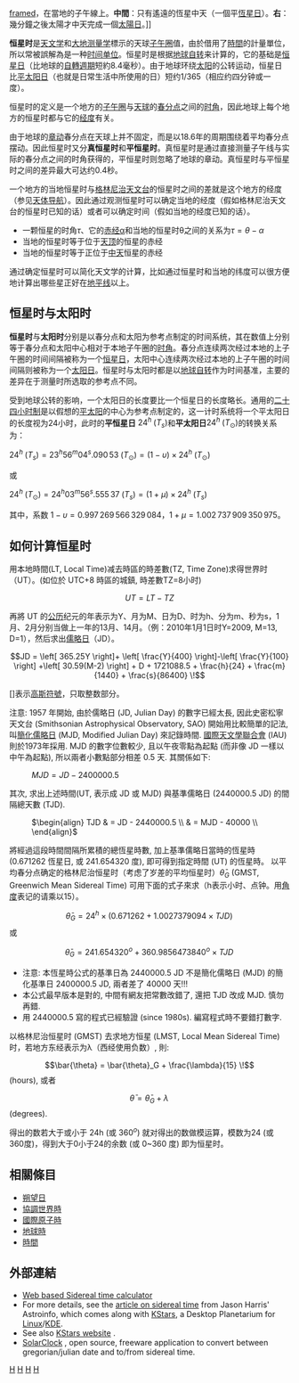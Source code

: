 [[File:tiempo_sidéreo.en.png|framed]]，在當地的子午線上。'''中間'''：只有遙遠的恆星中天（一個平[[恆星日|恆星日]]）。'''右'''：幾分鐘之後太陽才中天完成一個[[太陽日|太陽日]]。]]

'''恒星时'''是[[天文学|天文学]]和[[大地测量学|大地测量学]]標示的天球[[子午圈|子午圈]]值，由於借用了[[時間|時間]]的計量單位，所以常被誤解為是一种[[时间单位|时间单位]]。恒星时是根据[[地球自转|地球自转]]来计算的，它的基础是[[恒星日|恒星日]]（比地球的[[自轉週期|自轉週期]]短約8.4毫秒）。由于地球环绕[[太阳|太阳]]的公转运动，恒星日比[[太阳日|平太阳日]]（也就是日常生活中所使用的日）短约1/365（相应约四分钟或一度）。

恒星时的定义是一个地方的[[子午圈|子午圈]]与[[天球|天球]]的[[春分点|春分点]]之间的[[时角|时角]]，因此地球上每个地方的恒星时都与它的[[经度|经度]]有关。

由于地球的[[章动|章动]]春分点在天球上并不固定，而是以18.6年的周期围绕着平均春分点摆动。因此恒星时又分'''真恒星时'''和'''平恒星时'''。真恒星时是通过直接测量子午线与实际的春分点之间的时角获得的，平恒星时则忽略了地球的章动。真恒星时与平恒星时之间的差异最大可达约0.4秒。

一个地方的当地恒星时与[[格林尼治天文台|格林尼治天文台]]的恒星时之间的差就是这个地方的经度（参见[[天体导航|天体导航]]）。因此通过观测恒星时可以确定当地的经度（假如格林尼治天文台的恒星时已知的话）或者可以确定时间（假如当地的经度已知的话）。

* 一颗恒星的时角<math>\tau</math>、它的[[赤经|赤经]]α和当地的恒星时θ之间的关系为<math>\tau=\theta -\alpha</math>
* 当地的恒星时等于位于[[天顶|天顶]]的恒星的赤经
* 当地的恒星时等于正位于[[中天_(天文學)|中天]]恒星的赤经

通过确定恒星时可以简化天文学的计算，比如通过恒星时和当地的纬度可以很方便地计算出哪些星正好在[[地平线|地平线]]以上。

==恒星时与太阳时==
'''恒星时'''与'''太阳时'''分别是以春分点和太阳为参考点制定的时间系统，其在数值上分别等于春分点和太阳中心相对于本地子午圈的[[时角|时角]]。春分点连续两次经过本地的上子午圈的时间间隔被称为一个[[恒星日|恒星日]]，太阳中心连续两次经过本地的上子午圈的时间间隔则被称为一个[[太阳日|太阳日]]。恒星时与太阳时都是以[[地球自转|地球自转]]作为时间基准，主要的差异在于测量时所选取的参考点不同。

受到地球公转的影响，一个太阳日的长度要比一个恒星日的长度略长。通用的[[二十四小时制|二十四小时制]]是以假想的[[平太阳|平太阳]]的中心为参考点制定的，这一计时系统将一个平太阳日的长度视为24小时，此时的'''平恒星日''' <math> 24^h\;(T_{s})</math>和'''平太阳日'''<math> 24^h\;(T_{\odot})</math>的转换关系为：

<math> 24^h\;(T_{s}) = 23^h 56^m 04^s.090\,53\;(T_{\odot}) = (1 - \upsilon) \times 24^h\;(T_{\odot}) </math>

或

<math> 24^h\;(T_{\odot}) = 24^h 03^m 56^s.555\,37\;(T_{s}) = (1 + \mu) \times 24^h\;(T_{s}) </math>

其中，系数 <math> 1 - \upsilon = 0.997\,269\,566\,329\,084 </math>，<math> 1 + \mu = 1.002\,737\,909\,350\,975 </math>。

==如何计算恒星时==
用本地時間(LT, Local Time)减去時區的時差數(TZ, Time Zone)求得世界时（UT）。(如位於 UTC+8 時區的城鎮, 時差數TZ=8小时)

:<math>UT = LT - TZ </math>

再將 UT 的[[公历|公历]]纪元的年表示为Y、月为M、日为D、时为h、分为m、秒为s，1月、2月分别当做上一年的13月、14月。（例：2010年1月1日时Y=2009, M=13, D=1），然后求出[[儒略日|儒略日]]（JD）。

:<math>JD = \left[ 365.25Y \right]+ \left[ \frac{Y}{400} \right]-\left[ \frac{Y}{100} \right] +\left[ 30.59(M-2) \right] + D + 1721088.5 + \frac{h}{24} + \frac{m}{1440} + \frac{s}{86400} \!</math>

[]表示[[高斯符號|高斯符號]]，只取整数部分。

注意: 1957 年開始, 由於儒略日 (JD, Julian Day) 的數字已經太長, 因此史密松寧天文台 (Smithsonian Astrophysical Observatory, SAO) 開始用比較簡單的記法, 叫[[簡化儒略日|簡化儒略日]] (MJD, Modified Julian Day) 來記錄時間. [[國際天文學聯合會|國際天文學聯合會]] (IAU) 則於1973年採用. MJD 的數字位數較少, 且以午夜零點為起點 (而非像 JD 一樣以中午為起點), 所以兩者小數點部分相差 0.5 天.  其關係如下:

: <math> MJD = JD -2400000.5</math>

其次, 求出上述時間(UT, 表示成 JD 或 MJD) 與基準儒略日 (2440000.5 JD) 的間隔總天數 (TJD).

: <math>\begin{align}
TJD & = JD - 2440000.5  \\
    & = MJD - 40000    \\
\end{align}
</math>

將經過這段時間間隔所累積的總恆星時數, 加上基準儒略日當時的恆星時 (0.671262 恆星日, 或 241.654320 度), 即可得到指定時間 (UT) 的恆星時。
以平均春分点确定的格林尼治恒星时（考虑了岁差的平均恒星时）<math>\bar{\theta}_G</math> (GMST, Greenwich Mean Sidereal Time) 可用下面的式子來求（h表示小时、点钟。用[[角度|角度]]表记的请乘以15）。

:<math>\bar{\theta}_G = 24^h \times (0.671262 + 1.0027379094 \times TJD) \!</math> 或
:<math>\bar{\theta}_G = 241.654320^{o} + 360.9856473840^{o} \times TJD \!</math>

* 注意: 本恆星時公式的基準日為 2440000.5 JD 不是簡化儒略日 (MJD) 的簡化基準日 2400000.5 JD, 兩者差了 40000 天!!!
* 本公式最早版本是對的, 中間有網友把常數改錯了, 還把 TJD 改成 MJD. 慎勿再錯.
* 用 2440000.5 寫的程式已經驗證 (since 1980s). 編寫程式時不要錯打數字.

以格林尼治恒星时 (GMST) 去求地方恒星 (LMST, Local Mean Sidereal Time) 时，若地方东经表示为λ（西经使用负数）, 則:

:<math>\bar{\theta} = \bar{\theta}_G + \frac{\lambda}{15} \!</math> (hours), 或者
:<math>\bar{\theta} = \bar{\theta}_G + \lambda \! </math>         (degrees).

得出的数若大于或小于 24h (或 <math>360^o</math>) 就对得出的数做模运算，模数为24 (或 360度)，得到大于0小于24的余数 (或 0~360 度) 即为恒星时。

== 相關條目 ==
*[[朔望日|朔望日]]
*[[協調世界時|協調世界時]]
*[[國際原子時|國際原子時]]
*[[地球時|地球時]]
*[[時間|時間]]

== 外部連結 ==
* [https://web.archive.org/web/20110806024325/http://tycho.usno.navy.mil/sidereal.html Web based Sidereal time calculator]
* For more details, see the [https://web.archive.org/web/20050411055500/http://docs.kde.org/en/3.1/kdeedu/kstars/ai-sidereal.html article on sidereal time] from Jason Harris' Astroinfo, which comes along with [[KStars|KStars]], a Desktop Planetarium for [[Linux|Linux]]/[[KDE|KDE]]. 
* See also [http://edu.kde.org/kstars/index.phtml KStars website] {{Wayback|url=http://edu.kde.org/kstars/index.phtml |date=20080517043629 }}.
* [http://sourceforge.net/projects/solarclock SolarClock] {{Wayback|url=http://sourceforge.net/projects/solarclock |date=20210317193805 }}, open source, freeware application to convert between gregorian/julian date and to/from sidereal time.

{{時間}}

[[Category:时间单位|H]]
[[Category:鐘表學|H]]
[[Category:時標|H]]
[[Category:天文學的時間|H]]